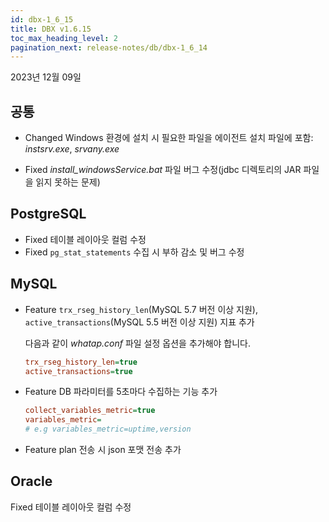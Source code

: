 ```yaml
---
id: dbx-1_6_15
title: DBX v1.6.15
toc_max_heading_level: 2
pagination_next: release-notes/db/dbx-1_6_14
---
```


2023년 12월 09일

## 공통

- <Status>Changed</Status> Windows 환경에 설치 시 필요한 파일을 에이전트 설치 파일에 포함: <em>instsrv.exe</em>, <em>srvany.exe</em>

- <Status>Fixed</Status> <em>install_windowsService.bat</em> 파일 버그 수정(jdbc 디렉토리의 JAR 파일을 읽지 못하는 문제)

## PostgreSQL

- <Status>Fixed</Status> 테이블 레이아웃 컬럼 수정
- <Status>Fixed</Status> <code>pg_stat_statements</code> 수집 시 부하 감소 및 버그 수정

## MySQL

- <Status>Feature</Status> <code>trx_rseg_history_len</code>(MySQL 5.7 버전 이상 지원), <code>active_transactions</code>(MySQL 5.5 버전 이상 지원) 지표 추가

  다음과 같이 *whatap.conf* 파일 설정 옵션을 추가해야 합니다.

  ```ini title="whatap.conf"
  trx_rseg_history_len=true
  active_transactions=true
  ```

- <Status>Feature</Status> DB 파라미터를 5초마다 수집하는 기능 추가

  ```ini title="whatap.conf"
  collect_variables_metric=true
  variables_metric=
  # e.g variables_metric=uptime,version
  ```

- <Status>Feature</Status> plan 전송 시 json 포맷 전송 추가

## Oracle

<Status>Fixed</Status> 테이블 레이아웃 컬럼 수정